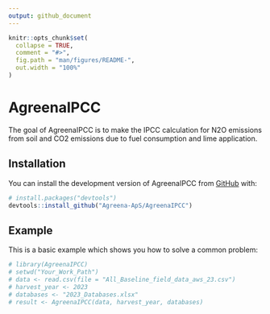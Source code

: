 ```yaml
---
output: github_document
---
```


<!-- README.md is generated from README.Rmd. Please edit that file -->

```r
knitr::opts_chunk$set(
  collapse = TRUE,
  comment = "#>",
  fig.path = "man/figures/README-",
  out.width = "100%"
)
```

# AgreenaIPCC

<!-- badges: start -->

<!-- badges: end -->

The goal of AgreenaIPCC is to make the IPCC calculation for N2O emissions from soil and CO2 emissions due to fuel consumption and lime application.

## Installation

You can install the development version of AgreenaIPCC from [GitHub](https://github.com/) with:

``` r
# install.packages("devtools")
devtools::install_github("Agreena-ApS/AgreenaIPCC")
```

## Example

This is a basic example which shows you how to solve a common problem:

```r
# library(AgreenaIPCC)
# setwd("Your_Work_Path")
# data <- read.csv(file = "All_Baseline_field_data_aws_23.csv")
# harvest_year <- 2023
# databases <- "2023_Databases.xlsx"
# result <- AgreenaIPCC(data, harvest_year, databases)
```
